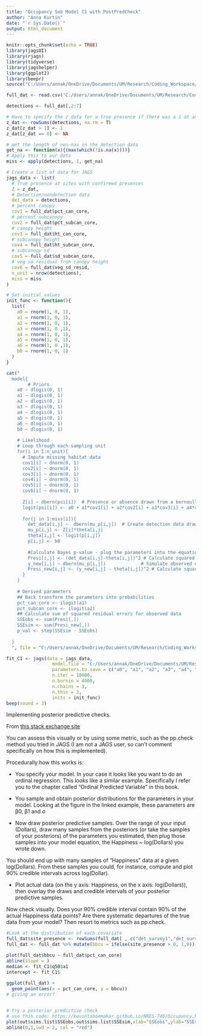 ```yaml
---
title: "Occupancy Sub Model C1 with PostPredCheck"
author: "Anna Kurtin"
date: "`r Sys.Date()`"
output: html_document
---
```


```r
knitr::opts_chunk$set(echo = TRUE)
library(jagsUI)
library(rjags)
library(tidyverse)
library(jagshelper)
library(ggplot2)
library(beepr)
source("C:/Users/annak/OneDrive/Documents/UM/Research/Coding_Workspace/Cuckoo-Research/R_Scripts/5_Visualization/Create_HexCodes_CuckooColorBlind.R")
```

```r
full_dat <- read.csv("C:/Users/annak/OneDrive/Documents/UM/Research/Coding_Workspace/Cuckoo-Research/Data/Habitat_Model_Covariates/Occupancy_Covariates/DetHist_VegCovs_Scaled_7-24.csv")

detections <- full_dat[,2:7]

# Have to specify the z data for a true presence if there was a 1 at any time 
z_dat <- rowSums(detections, na.rm = T)
z_dat[z_dat > 1] <- 1
z_dat[z_dat == 0] <- NA

# get the length of non-nas in the detection data
get_na <- function(x){(max(which(!is.na(x))))}
# Apply this to our data
miss <- apply(detections, 1, get_na)
```


```R
# Create a list of data for JAGS
jags_data <- list(
  # True presence at sites with confirmed presences
  Z = z_dat,
  # Detection/nondetection data
  det_data = detections,
  # percent canopy
  cov1 = full_dat$pct_can_core,
  # percent subcanopy
  cov2 = full_dat$pct_subcan_core,
  # canopy height
  cov3 = full_dat$ht_can_core,
  # subcanopy height
  cov4 = full_dat$ht_subcan_core,
  # subcanopy sd
  cov5 = full_dat$sd_subcan_core,
  # veg sd residual from canopy height
  cov6 = full_dat$veg_sd_resid,
  n_unit = nrow(detections),
  miss = miss
)

# Set initial values 
init_func <- function(){
  list(
    a0 = rnorm(1, 0, 1),
    a1 = rnorm(1, 0, 1),
    a2 = rnorm(1, 0, 1),
    a3 = rnorm(1, 0 ,1),
    a4 = rnorm(1, 0, 1),
    a5 = rnorm(1, 0, 1),
    a6 = rnorm(1, 0 ,1),
    b0 = rnorm(1, 0, 1)
  )
}
```

```R
cat("
  model{
        # Priors
    a0 ~ dlogis(0, 1)
    a1 ~ dlogis(0, 1)
    a2 ~ dlogis(0, 1)
    a3 ~ dlogis(0, 1)
    a4 ~ dlogis(0, 1)
    a5 ~ dlogis(0, 1)
    a6 ~ dlogis(0, 1)
    b0 ~ dlogis(0, 1)
  
    # Likelihood
    # Loop through each sampling unit
    for(i in 1:n_unit){
      # Impute missing habitat data
      cov1[i] ~ dnorm(0, 1)
      cov2[i] ~ dnorm(0, 1)
      cov3[i] ~ dnorm(0, 1)
      cov4[i] ~ dnorm(0, 1)
      cov5[i] ~ dnorm(0, 1)
      cov6[i] ~ dnorm(0, 1)
  
      Z[i] ~ dbern(psi[i])  # Presence or absence drawn from a bernoulli distribution with occupancy probability psi  
      logit(psi[i]) <- a0 + a1*cov1[i] + a2*cov2[i] + a3*cov3[i] + a4*cov4[i] + a5*cov5[i] + a6*cov6[i]
      
      for(j in 1:miss[i]){
        det_data[i,j] ~  dbern(mu_p[i,j])  # Create detection data drawn from a bernoulli distribution incorporating the true presence (Z) with probability of detection theta
        mu_p[i,j] <- Z[i]*theta[i,j]
        theta[i,j] <- logit(p[i,j])
        p[i,j] <- b0
        
        #Calculate Bayes p-value - plug the parameters into the equation for each sample of the posterior and use this to create new observations
        Presi[i,j] <- (det_data[i,j]-theta[i,j])^2 # Calculate squared residual of observed data
        y_new[i,j] ~ dbern(mu_p[i,j])             # Simulate observed data
        Presi_new[i,j] <- (y_new[i,j] - theta[i,j])^2 # Calculate squared residual error of simulated data
      }
    }
    
    # Derived parameters
    ## Back transform the parameters into probabilities
    pct_can_core <- ilogit(a1)
    pct_subcan_core <- ilogit(a2)
    ## Calculate sum of squared residual errors for observed data
    SSEobs <- sum(Presi[,])
    SSEsim <- sum(Presi_new[,])
    p_val <- step(SSEsim - SSEobs)  
  
  }
  ", file = "C:/Users/annak/OneDrive/Documents/UM/Research/Coding_Workspace/Cuckoo-Research/R_Scripts/2_Analyses/Habitat_Chapter/Occupancy_Submodel/Model_Structure_Files/JAGS_HabOccModC1-ppcheck.txt")

```

```R
fit_C1 <- jags(data = jags_data, 
                 model.file = "C:/Users/annak/OneDrive/Documents/UM/Research/Coding_Workspace/Cuckoo-Research/R_Scripts/2_Analyses/Habitat_Chapter/Occupancy_Submodel/Model_Structure_Files/JAGS_HabOccModC1-ppcheck.txt",
                 parameters.to.save = c("a0", "a1", "a2", "a3", "a4", "a5", "a6", "b0", "p_val","SSEobs", "SSEsim"),
                 n.iter = 10000, 
                 n.burnin = 4000, 
                 n.chains = 3,
                 n.thin = 2,
                 inits = init_func)
beep(sound = 3)
```


Implementing posterior predictive checks. 

From [this stack exchange site](https://stats.stackexchange.com/questions/174280/what-is-posterior-predictive-check-and-how-i-can-do-that-in-r)

You can assess this visually or by using some metric, such as the pp.check method you tried in JAGS (I am not a JAGS user, so can't comment specifically on how this is implemented).

Procedurally how this works is:

* You specify your model. In your case it looks like you want to do an ordinal regression. This looks like a similar example. Specifically I refer you to the chapter called "Ordinal Predicted Variable" in this book.

* You sample and obtain posterior distributions for the parameters in your model. Looking at the figure in the linked example, these parameters are β0, β1 and σ

* Now draw posterior predictive samples. Over the range of your input (Dollars), draw many samples from the posteriors (or take the samples of your posteriors) of the parameters you estimated, then plug those samples into your model equation, the Happiness ~ log(Dollars) you wrote down.

You should end up with many samples of "Happiness" data at a given log(Dollars). From these samples you could, for instance, compute and plot 90% credible intervals across log(Dollar).

* Plot actual data (on the y axis: Happiness, on the x axis: log(Dollars)), then overlay the draws and credible intervals of your posterior predictive samples.

Now check visually. Does your 90% credible interval contain 90% of the actual Happiness data points? Are there systematic departures of the true data from your model? Then resort to metrics such as pp.check.

```R
#Look at the distribution of each covariate
full_dat$site_presence <- rowSums(full_dat[ , c("det_survey1","det_survey2", "det_survey3", "det_survey4", "det_survey5", "det_survey6")], na.rm = TRUE)
full_dat <- full_dat %>% mutate(bbcu = ifelse(site_presence > 0, 1,0))

plot(full_dat$bbcu ~ full_dat$pct_can_core)
abline(slope = )
median <- fit_C1$q50$a1
intercept <- fit_C1$
  
ggplot(full_dat) +
  geom_point(aes(x = pct_can_core, y = bbcu))
# giving an error?


# try a posterior predictive check
# use this code: https://kevintshoemaker.github.io/NRES-746/Occupancy.html
plot(out$sims.list$SSEobs,out$sims.list$SSEsim,xlab="SSEobs",ylab="SSEsim")
abline(0,1,lwd = 2, col = "red")

```

